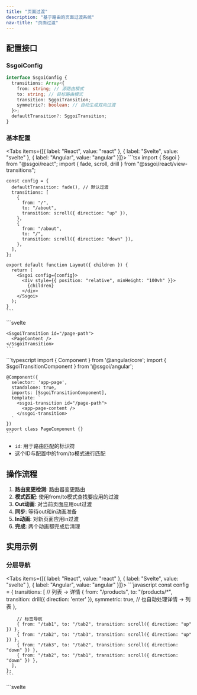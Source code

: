```yaml
---
title: "页面过渡"
description: "基于路由的页面过渡系统"
nav-title: "页面过渡"
---
```


## 配置接口

### SsgoiConfig

```typescript
interface SsgoiConfig {
  transitions: Array<{
    from: string; // 源路由模式
    to: string; // 目标路由模式
    transition: SggoiTransition;
    symmetric?: boolean; // 自动生成双向过渡
  }>;
  defaultTransition?: SggoiTransition;
}
```

### 基本配置

<Tabs items={[{ label: "React", value: "react" }, { label: "Svelte", value: "svelte" }, { label: "Angular", value: "angular" }]}>
  <TabPanel value="react">
    ```tsx
    import { Ssgoi } from "@ssgoi/react";
    import { fade, scroll, drill } from "@ssgoi/react/view-transitions";

    const config = {
      defaultTransition: fade(), // 默认过渡
      transitions: [
        {
          from: "/",
          to: "/about",
          transition: scroll({ direction: "up" }),
        },
        {
          from: "/about",
          to: "/",
          transition: scroll({ direction: "down" }),
        },
      ],
    };

    export default function Layout({ children }) {
      return (
        <Ssgoi config={config}>
          <div style={{ position: "relative", minHeight: "100vh" }}>
            {children}
          </div>
        </Ssgoi>
      );
    }
    ```
  </TabPanel>
  <TabPanel value="svelte">
    ```svelte
    <script>
      import { Ssgoi } from "@ssgoi/svelte";
      import { fade, scroll, drill } from "@ssgoi/svelte/view-transitions";

      const config = {
        defaultTransition: fade(), // 默认过渡
        transitions: [
          {
            from: "/",
            to: "/about",
            transition: scroll({ direction: "up" }),
          },
          {
            from: "/about",
            to: "/",
            transition: scroll({ direction: "down" }),
          },
        ],
      };
    </script>

    <Ssgoi {config}>
      <div style="position: relative; min-height: 100vh;">
        <slot />
      </div>
    </Ssgoi>
    ```
  </TabPanel>
  <TabPanel value="angular">
    ```typescript
    import { Component } from '@angular/core';
    import { Ssgoi } from '@ssgoi/angular';
    import { fade, scroll } from '@ssgoi/angular/view-transitions';
    import type { SsgoiConfig } from '@ssgoi/angular';

    @Component({
      selector: 'app-root',
      standalone: true,
      imports: [Ssgoi],
      template: `
        <ssgoi [config]="ssgoiConfig">
          <div style="position: relative; min-height: 100vh;">
            <router-outlet />
          </div>
        </ssgoi>
      `
    })
    export class AppComponent {
      ssgoiConfig: SsgoiConfig = {
        defaultTransition: fade(), // 默认过渡
        transitions: [
          {
            from: '/',
            to: '/about',
            transition: scroll({ direction: 'up' })
          },
          {
            from: '/about',
            to: '/',
            transition: scroll({ direction: 'down' })
          }
        ]
      };
    }
    ```
  </TabPanel>
</Tabs>

## 路由匹配规则

### 模式类型

1. **精确匹配**: `/home` → 与`/home`完全匹配
2. **通配符后缀**: `/products/*` → 匹配`/products/123`
3. **完全通配符**: `*` → 匹配所有路由

### 匹配优先级

更具体的模式优先：

```javascript
transitions: [
  // 第1优先级：精确匹配
  { from: "/blog/post-1", to: "/blog/post-2", transition: scroll() },

  // 第2优先级：通配符匹配
  { from: "/blog/*", to: "/blog/*", transition: fade() },

  // 第3优先级：defaultTransition
];
```

## 对称选项

自动生成双向过渡：

```javascript
{
  from: '/home',
  to: '/about',
  transition: fade(),
  symmetric: true  // 自动生成反向过渡
}

// 上述配置如下工作：
// /home → /about: fade
// /about → /home: fade (自动生成)
```

## 视图过渡结构

视图过渡遵循与元素过渡相同的结构：

```typescript
interface ViewTransition {
  in?: (
    element: HTMLElement,
    context?: SggoiTransitionContext
  ) => TransitionConfig;
  out?: (
    element: HTMLElement,
    context?: SggoiTransitionContext
  ) => TransitionConfig;
}
```

- **out**: 应用于from页面（退出页面）
- **in**: 应用于to页面（进入页面）

## 上下文对象

前一页和当前页之间的滚动差异作为第二个参数传递给视图过渡：

```typescript
interface SggoiTransitionContext {
  scrollOffset: {
    x: number; // 前一页和当前页之间的X轴滚动差
    y: number; // 前一页和当前页之间的Y轴滚动差
  };
}

// 示例：感知滚动的过渡
const scrollAwareTransition = {
  in: (element, context) => {
    const { scrollOffset } = context;
    return {
      prepare: (el) => {
        // 从滚动差异位置开始
        el.style.transform = `translateY(${-scrollOffset.y}px)`;
      },
      tick: (progress) => ({
        // 返回到原始位置
        transform: `translateY(${-scrollOffset.y * (1 - progress)}px)`,
      }),
    };
  },
};
```

## SsgoiTransition组件

包装每个页面的包装器组件：

<Tabs items={[{ label: "React", value: "react" }, { label: "Svelte", value: "svelte" }, { label: "Angular", value: "angular" }]}>
  <TabPanel value="react">
    ```tsx
    import { SsgoiTransition } from "@ssgoi/react";

    export default function Page() {
      return (
        <SsgoiTransition id="/page-path">
          <PageContent />
        </SsgoiTransition>
      );
    }
    ```
  </TabPanel>
  <TabPanel value="svelte">
    ```svelte
    <script>
      import { SsgoiTransition } from "@ssgoi/svelte";
    </script>

    <SsgoiTransition id="/page-path">
      <PageContent />
    </SsgoiTransition>
    ```
  </TabPanel>
  <TabPanel value="angular">
    ```typescript
    import { Component } from '@angular/core';
    import { SsgoiTransitionComponent } from '@ssgoi/angular';

    @Component({
      selector: 'app-page',
      standalone: true,
      imports: [SsgoiTransitionComponent],
      template: `
        <ssgoi-transition id="/page-path">
          <app-page-content />
        </ssgoi-transition>
      `
    })
    export class PageComponent {}
    ```
  </TabPanel>
</Tabs>

- `id`: 用于路由匹配的标识符
- 这个ID与配置中的from/to模式进行匹配

## 操作流程

1. **路由变更检测**: 路由器变更路由
2. **模式匹配**: 使用from/to模式查找要应用的过渡
3. **Out动画**: 对当前页面应用out过渡
4. **同步**: 等待out和in动画准备
5. **In动画**: 对新页面应用in过渡
6. **完成**: 两个动画都完成后清理

## 实用示例

### 分层导航

<Tabs items={[{ label: "React", value: "react" }, { label: "Svelte", value: "svelte" }, { label: "Angular", value: "angular" }]}>
  <TabPanel value="react">
    ```javascript
    const config = {
      transitions: [
        // 列表 → 详情
        {
          from: "/products",
          to: "/products/*",
          transition: drill({ direction: 'enter' }),
          symmetric: true, // 也自动处理详情 → 列表
        },

        // 标签导航
        { from: "/tab1", to: "/tab2", transition: scroll({ direction: "up" }) },
        { from: "/tab2", to: "/tab3", transition: scroll({ direction: "up" }) },
        { from: "/tab3", to: "/tab2", transition: scroll({ direction: "down" }) },
        { from: "/tab2", to: "/tab1", transition: scroll({ direction: "down" }) },
      ],
    };
    ```
  </TabPanel>
  <TabPanel value="svelte">
    ```svelte
    <script>
      import { drill, scroll } from "@ssgoi/svelte/view-transitions";

      const config = {
        transitions: [
          // 列表 → 详情
          {
            from: "/products",
            to: "/products/*",
            transition: drill({ direction: 'enter' }),
            symmetric: true, // 也自动处理详情 → 列表
          },

          // 标签导航
          { from: "/tab1", to: "/tab2", transition: scroll({ direction: "up" }) },
          { from: "/tab2", to: "/tab3", transition: scroll({ direction: "up" }) },
          { from: "/tab3", to: "/tab2", transition: scroll({ direction: "down" }) },
          { from: "/tab2", to: "/tab1", transition: scroll({ direction: "down" }) },
        ],
      };
    </script>
    ```
  </TabPanel>
  <TabPanel value="angular">
    ```typescript
    import { drill, scroll } from '@ssgoi/angular/view-transitions';
    import type { SsgoiConfig } from '@ssgoi/angular';

    const ssgoiConfig: SsgoiConfig = {
      transitions: [
        // 列表 → 详情
        {
          from: '/products',
          to: '/products/*',
          transition: drill({ direction: 'enter' }),
          symmetric: true // 也自动处理详情 → 列表
        },

        // 标签导航
        { from: '/tab1', to: '/tab2', transition: scroll({ direction: 'up' }) },
        { from: '/tab2', to: '/tab3', transition: scroll({ direction: 'up' }) },
        { from: '/tab3', to: '/tab2', transition: scroll({ direction: 'down' }) },
        { from: '/tab2', to: '/tab1', transition: scroll({ direction: 'down' }) }
      ]
    };
    ```
  </TabPanel>
</Tabs>
